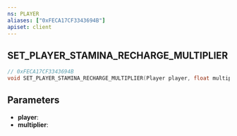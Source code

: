 ```yaml
---
ns: PLAYER
aliases: ["0xFECA17CF3343694B"]
apiset: client
---
```

## SET_PLAYER_STAMINA_RECHARGE_MULTIPLIER

```c
// 0xFECA17CF3343694B
void SET_PLAYER_STAMINA_RECHARGE_MULTIPLIER(Player player, float multiplier);
```


## Parameters
* **player**:
* **multiplier**: